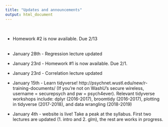 ```yaml
---
title: "Updates and announcements"
output: html_document
---  
```

<br>

- Homework #2 is now available. Due 2/13  
<br>

- January 28th - Regression lecture updated  

 
- January 23rd - Homework #1 is now available. Due 2/1.  



- January 23rd -  Correlation lecture updated  



- January 15th - Learn tidyverse! http://psychnet.wustl.edu/new/r-training-documents/ (If you're not on WashU's secure wireless, username = securepsych and pw = psych4ever). Relevant tidyverse workshops include: dplyr (2016-2017), broomtidy (2016-2017), plotting in tidyverse (2017-2018), and data wrangling (2018-2019)  

- January 4th - website is live! Take a peak at the syllabus. First two lectures are updated (1. intro and 2. glm), the rest are works in progress. 

